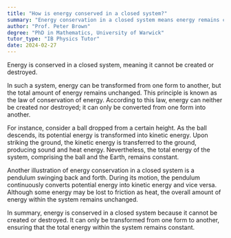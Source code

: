 ```yaml
---
title: "How is energy conserved in a closed system?"
summary: "Energy conservation in a closed system means energy remains constant, as it cannot be created or destroyed, ensuring total energy remains unchanged over time."
author: "Prof. Peter Brown"
degree: "PhD in Mathematics, University of Warwick"
tutor_type: "IB Physics Tutor"
date: 2024-02-27
---
```


Energy is conserved in a closed system, meaning it cannot be created or destroyed.

In such a system, energy can be transformed from one form to another, but the total amount of energy remains unchanged. This principle is known as the law of conservation of energy. According to this law, energy can neither be created nor destroyed; it can only be converted from one form into another.

For instance, consider a ball dropped from a certain height. As the ball descends, its potential energy is transformed into kinetic energy. Upon striking the ground, the kinetic energy is transferred to the ground, producing sound and heat energy. Nevertheless, the total energy of the system, comprising the ball and the Earth, remains constant.

Another illustration of energy conservation in a closed system is a pendulum swinging back and forth. During its motion, the pendulum continuously converts potential energy into kinetic energy and vice versa. Although some energy may be lost to friction as heat, the overall amount of energy within the system remains unchanged.

In summary, energy is conserved in a closed system because it cannot be created or destroyed. It can only be transformed from one form to another, ensuring that the total energy within the system remains constant.
    